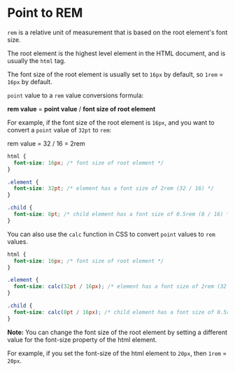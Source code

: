 # Point to REM

`rem` is a relative unit of measurement that is based on the root element's font size. 

The root element is the highest level element in the HTML document, and is usually the `html` tag. 

The font size of the root element is usually set to `16px` by default, so `1rem` = `16px` by default.

`point` value to a `rem` value conversions formula:

**rem value** = **point value** / **font size of root element**

For example, if the font size of the root element is `16px`, and you want to convert a `point` value of `32pt` to `rem`:

rem value = 32 / 16 = 2rem


```css {{ title: 'CSS Style Sheet' }}
html {
  font-size: 16px; /* font size of root element */
}

.element {
  font-size: 32pt; /* element has a font size of 2rem (32 / 16) */
}

.child {
  font-size: 8pt; /* child element has a font size of 0.5rem (8 / 16) */
}


```

You can also use the `calc` function in CSS to convert `point` values to `rem` values.

```css {{ title: 'CSS Style Sheet with calc function' }}
html {
  font-size: 16px; /* font size of root element */
}

.element {
  font-size: calc(32pt / 16px); /* element has a font size of 2rem (32 / 16) */
}

.child {
  font-size: calc(8pt / 16px); /* child element has a font size of 0.5rem (8 / 16) */
}


```


**Note:** You can change the font size of the root element by setting a different value for the font-size property of the html element. 

For example, if you set the font-size of the html element to `20px`, then `1rem` = `20px`.

